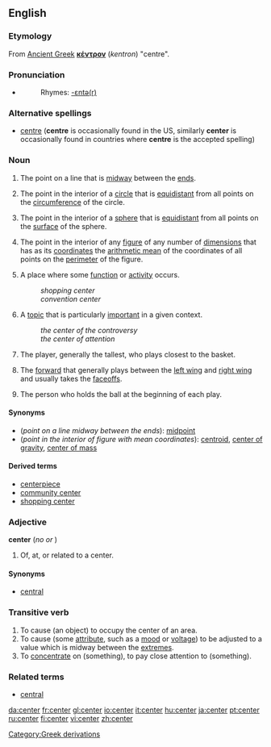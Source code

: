 ==English==

===Etymology===
[[Category:Greek derivations]]
From [[Ancient Greek]] '''[[κέντρον]]''' (''kentron'') "centre".

===Pronunciation===
*{{audio|en-us-center.ogg|Audio (US)}}
*:Rhymes: [[Rhymes:English:-ɛntə(r)|-ɛntə(r)]]

===Alternative spellings===
* {{CE}} [[centre]] ('''centre''' is occasionally found in the US, similarly '''center''' is occasionally found in countries where '''centre''' is the accepted spelling)

===Noun===
{{en-noun}}

# {{geometry}} The point on a line that is [[midway]] between the [[end]]s.
# {{geometry}} The point in the interior of a [[circle]] that is [[equidistant]] from all points on the [[circumference]] of the circle.
# {{geometry}} The point in the interior of a [[sphere]] that is [[equidistant]] from all points on the [[surface]] of the sphere.
# {{geometry}} The point in the interior of any [[figure]] of any number of [[dimension]]s that has as its [[coordinates]] the [[arithmetic mean]] of the coordinates of all points on the [[perimeter]] of the figure.
# A place where some [[function]] or [[activity]] occurs.
#:''shopping center''
#:''convention center''
# A [[topic]] that is particularly [[important]] in a given context.
#:''the center of the controversy''
#:''the center of attention''
# {{basketball}} The player, generally the tallest, who plays closest to the basket.
# {{Icehockey}} The [[forward]] that generally plays between the [[left wing]] and [[right wing]] and usually takes the [[faceoff]]s.
# {{fb}} The person who holds the ball at the beginning of each play.

====Synonyms====
*(''point on a line midway between the ends''): [[midpoint]]
*(''point in the interior of figure with mean coordinates''): [[centroid]], [[center of gravity]], [[center of mass]]

====Derived terms====
*[[centerpiece]]
*[[community center]]
*[[shopping center]]

{{center-centre-noun}}

===Adjective===
'''center''' (''no {{compar}} or {{superl}}'')

# Of, at, or related to a center.

====Synonyms====
*[[central]]

{{center-centre-adj}}

===Transitive verb===
{{en-verb}}

# To cause (an object) to occupy the center of an area.
# To cause (some [[attribute]], such as a [[mood]] or [[voltage]]) to be adjusted to a value which is midway between the [[extreme]]s.
# To [[concentrate]] on (something), to pay close attention to (something).

{{center-centre-verb}}

===Related terms===
*[[central]]

[[da:center]]
[[fr:center]]
[[gl:center]]
[[io:center]]
[[it:center]]
[[hu:center]]
[[ja:center]]
[[pt:center]]
[[ru:center]]
[[fi:center]]
[[vi:center]]
[[zh:center]]
